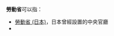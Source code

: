 '''勞動省'''可以指：
*[[勞動省_(日本)|勞動省 (日本)]]，日本曾經設置的中央官廳
*{{link-ko|勞動省 (朝鮮民主主義人民共和國)|조선민주주의인민공화국 로동성}}
{{disambiguation|cat=三字组织机构消歧义}}
